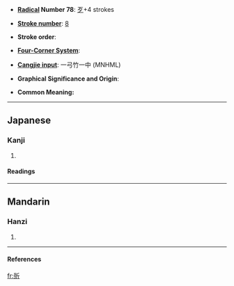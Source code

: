 * '''[[Wiktionary:Chinese radical index| Radical]] Number 78''': [[Wiktionary:Chinese radical index 歹|歹]]+4 strokes

* '''[[Wiktionary:Chinese total strokes index|Stroke number]]''': [[Wiktionary:Chinese total strokes index 8|8]]

* '''Stroke order''': 

* '''[[Wiktionary:Chinese four corner index|Four-Corner System]]''': 

* '''[[Wiktionary:Chinese Cangjie index|Cangjie input]]''': 一弓竹一中 (MNHML)

* '''Graphical Significance and Origin''': 

* '''Common Meaning:''' {{substub}}

----
==Japanese==
===Kanji===
{{ja-kanji|grade=|rs=}}
# {{defn|Japanese}} 
====Readings====
{{ja-readings|on=[[せつ]] (setsu), [[せち]] (sechi)|kun=[[わかじに]] (wakajini)}}

----
==Mandarin==
===Hanzi===
{{cmn-hanzi|pin=[[zhé]] (zhe2)|wg=che<sup>2</sup>}}
# {{defn|Mandarin}}

----
====References====
{{Han ref|kx=0579.130|dkj=16382|dj=0971.160|hdz=21382.110|uh=6B7D|ud=27517}}

[[fr:歽]]
